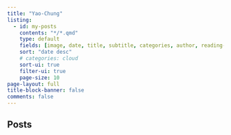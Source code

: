 ```yaml
---
title: "Yao-Chung"
listing:
  - id: my-posts
    contents: "*/*.qmd"
    type: default
    fields: [image, date, title, subtitle, categories, author, reading-time]  
    sort: "date desc"
    # categories: cloud
    sort-ui: true
    filter-ui: true
    page-size: 10
page-layout: full
title-block-banner: false
comments: false
---
```


## Posts

::: {#my-posts}
:::
